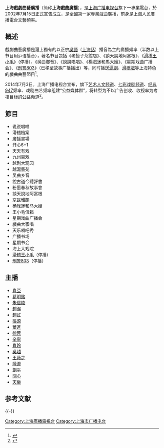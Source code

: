 {{广播电台
| 電臺名稱         = 上海戲劇曲藝廣播
| 電臺圖片檔案     = FM 972 Logo.jpg
| 電臺圖片尺寸     = 
| 電臺圖片名稱     = 
| 所屬國家         = {{CHN}}
| 總部所在         = [[上海市|上海市]][[長寧區|長寧區]][[虹橋路|虹橋路]]1376號
| 播放地區         = [[上海市|上海市]]和[[長江三角洲|長江三角洲]]地區
| 開播日期         = 2002年7月15日
| 停播日期         = 
| 電臺口號         =广播国韵之美<br>传承百年 活力呈现
| 主要语言        = [[普通话|普通话]]、[[上海话|上海话]]
| 隶属             = 
| 擁有者           =[[上海广播电视台|上海广播电视台]]东方广播中心
| 持股者           = 
| 董事长           =
| 前電臺名稱       = 上海人民廣播電台文藝頻率
| 被取代名稱       = 上海人民广播电台戲劇曲藝廣播
| 集團同類頻道     = 
| 重播服務頻道     = 
| 電臺官方網站     = http://www.fm972.cn/
| 備註             = 
| 無線廣播收聽地區01= 上海市及其周边地区
| 無線廣播頻道數01= AM1197kHz、FM97.2MHz
| 數位電視供應商01= 上海[[东方有线|东方有线]]
| 數位電視頻道數01= 上海戲曲廣播
| 線上收听網站01=[[看看新闻|看看新闻]]
| 線上收听網址01=http://live.kankanews.com/huikan/
}}

'''上海戲劇曲藝廣播'''（简称'''上海戲曲廣播'''），是[[上海广播电视台|上海广播电视台]]旗下一專業電台，於2002年7月15日正式宣告成立，是全國第一家專業戲曲廣播，前身是上海人民廣播電台文藝頻率。

== 概述 ==
戲劇曲藝廣播是滬上獨有的以正宗[[吳語|吳語]]（[[上海話|上海話]]）播音為主的廣播頻率（半数以上节目用沪语播音），著名节目包括《老搭子茶館店》、《談天說地阿富根》、《[[滑稽王小毛|滑稽王小毛]]》（停播）、《吳曲鄉音》、《說說唱唱》、《楊戲迷和馬大嫂》、《星期戏曲广播会》、《[[刑警803_(广播剧)|刑警803]]》（已移至故事广播播出）等，同时播送[[滬劇|滬劇]]、[[滑稽戲|滑稽戲]]等上海特色的戲曲曲藝節目<ref>{{Cite web |url=https://www.smg.cn/review/channel/channel_26/index.html |title=频率简介 |access-date=2018-02-24 |archive-url=https://web.archive.org/web/20190713215824/https://www.smg.cn/review/channel/channel_26/index.html |archive-date=2019-07-13 |dead-url=yes }}</ref>。

2014年7月3日，上海广播电视台宣布，旗下[[艺术人文频道|艺术人文频道]]、[[七彩戏剧频道|七彩戏剧频道]]、[[经典947|经典947]]频率、戏剧曲艺频率组建“公益媒体群”，将转型为不以广告创收、收视率为考核目标的公益频道<ref>{{Cite web |url=http://culture.people.com.cn/n/2014/0704/c87423-25239062.html |title=上海广播电视试水公益媒体群 主要播经典艺术 |accessdate=2018-02-24 |archive-date=2018-02-21 |archive-url=https://web.archive.org/web/20180221161717/http://culture.people.com.cn/n/2014/0704/c87423-25239062.html |dead-url=no }}</ref>。

== 節目 ==
* 说说唱唱
* 滑稽档案
* 廣播書場
* 开心6+1
* 天天有戏
* 九州百戏
* 越剧大观园
* 越滬藝苑
* 吴曲乡音
* 說古道今聽評書
* 粉墨春秋故事會
* 談天說地阿富根
* 京昆雅韻
* 杨戏迷和马大嫂
* 王小毛信箱
* 星期戏曲广播会
* 戲曲大家唱
* 天乐嘚吧秀
* 广播书场
* 星期书会
* 海上大戏院
* [[滑稽王小毛|滑稽王小毛]]（停播）
* [[刑警803_(广播剧)|刑警803]]（停播）

== 主播 ==
* [[肖亞|肖亞]] 
* [[葛明銘|葛明銘]] 
* [[朱信陵|朱信陵]] 
* [[趙潔|趙潔]] 
* [[趙虹|趙虹]] 
* [[張源|張源]]
* [[葉進|葉進]] 
* [[徐蓉|徐蓉]] 
* [[辛寧|辛寧]] 
* [[肖玲|肖玲]] 
* [[吳越_(電台主播)|吳越]] 
* [[王薇之|王薇之]]
* [[陸澄_(電台主播)|陸澄]] 
* [[劍平|劍平]] 
* [[關心|關心]] 
* [[天樂|天樂]]

== 参考文献 ==
{{Reflist}}

{{-}}
{{上海廣播電視台}} 
	
[[Category:上海廣播電視台|Category:上海廣播電視台]]
[[Category:上海市广播电台|Category:上海市广播电台]]